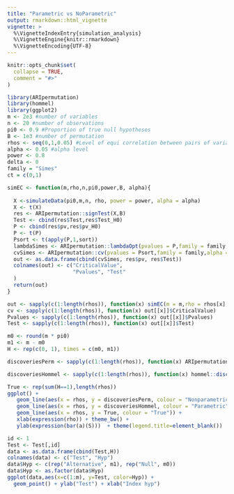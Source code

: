 ```yaml
---
title: "Parametric vs NoParametric"
output: rmarkdown::html_vignette
vignette: >
  %\VignetteIndexEntry{simulation_analysis}
  %\VignetteEngine{knitr::rmarkdown}
  %\VignetteEncoding{UTF-8}
---
```


```r
knitr::opts_chunk$set(
  collapse = TRUE,
  comment = "#>"
)
```


```r
library(ARIpermutation)
library(hommel)
library(ggplot2)
m <- 2e3 #number of variables
n <- 20 #number of observations
pi0 <- 0.9 #Proportion of true null hypotheses
B <- 1e3 #number of permutation
rhos <- seq(0,1,0.05) #Level of equi correlation between pairs of variables
alpha <- 0.05 #alpha level
power <- 0.8
delta <- 0
family = "Simes"
ct = c(0,1)
```

```r
simEC <- function(m,rho,n,pi0,power,B, alpha){
  
  X <-simulateData(pi0,m,n, rho, power = power, alpha = alpha)
  X <- t(X)
  res <- ARIpermutation::signTest(X,B)
  Test <- cbind(res$Test,res$Test_H0)
  P <- cbind(res$pv,res$pv_H0)
  P <- t(P)
  Psort <- t(apply(P,1,sort))
  lambdaSimes <- ARIpermutation::lambdaOpt(pvalues = P,family = family,ct = ct,alpha = alpha,delta = 0)
  cvSimes <- ARIpermutation::cv(pvalues = Psort,family = family,alpha = alpha,lambda = lambdaSimes,ct = ct,delta = 0)
  out <- as.data.frame(cbind(cvSimes, res$pv, res$Test))
  colnames(out) <- c("CriticalValue", 
                     "Pvalues", "Test"
  )
  return(out)
}
```

```r
out <- sapply(c(1:length(rhos)), function(x) simEC(m = m,rho = rhos[x],n = n,pi0 = pi0,B=B, power = power, alpha = alpha),simplify = FALSE)
cv <- sapply(c(1:length(rhos)), function(x) out[[x]]$CriticalValue)
Pvalues <- sapply(c(1:length(rhos)), function(x) out[[x]]$Pvalues)
Test <- sapply(c(1:length(rhos)), function(x) out[[x]]$Test)

m0 <- round(m * pi0)
m1 <- m - m0
H <- rep(c(0, 1), times = c(m0, m1))

discoveriesPerm <- sapply(c(1:length(rhos)), function(x) ARIpermutation::dI(ix = c(1:m),cv = cv[,x],praw = Pvalues[,x]))

discoveriesHommel <- sapply(c(1:length(rhos)), function(x) hommel::discoveries(hommel(Pvalues[,x]),ix = c(1:m),alpha = alpha))

True <- rep(sum(H==1),length(rhos))
ggplot() +
   geom_line(aes(x = rhos, y = discoveriesPerm, colour = "Nonparametric"))+ 
   geom_line(aes(x = rhos, y = discoveriesHommel, colour = "Parametric")) +
   geom_line(aes(x = rhos, y = True, colour = "True")) +
   xlab(expression(rho)) + theme_bw() +
   ylab(expression(bar(a)(S)))  + theme(legend.title=element_blank())

```

```r
id <- 1
Test <- Test[,id]
data <- as.data.frame(cbind(Test,H))
colnames(data) <- c("Test", "Hyp")
data$Hyp <- c(rep("Alternative", m1), rep("Null", m0))
data$Hyp <- as.factor(data$Hyp)
ggplot(data,aes(x=c(1:m), y=Test, color=Hyp)) +
  geom_point() + ylab("Test") + xlab("Index hyp")

```

